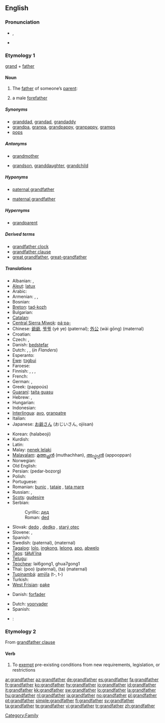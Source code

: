 ==English==

===Pronunciation===
* {{a|UK}} {{IPA|/ˈgɹændˌfɑː(ɹ)ðə(ɹ)/}}, {{SAMPA|/"gr{nd%fA:(r)D@(r)/}}
* {{audio|en-us-grandfather.ogg|Audio (US)}}

===Etymology 1===
[[grand]] + [[father]]

{{wikipedia}}

====Noun====
{{en-noun}}

# The [[father]] of someone’s [[parent]]:
# {{context|by extension}} a male [[forefather]]

=====Synonyms=====
* [[granddad]], [[grandad]], [[grandaddy]]
* [[grandpa]], [[granpa]], [[grandpappy]], [[granpappy]], [[gramps]]
* [[pops]]

=====Antonyms=====
* {{italbrac|with regard to gender}} [[grandmother]]
* {{italbrac|with regard to ancestry}} [[grandson]], [[granddaughter]], [[grandchild]]

=====Hyponyms=====
* {{italbrac|father of someone’s father}} [[paternal grandfather]]
* {{italbrac|father of someone’s mother}} [[maternal grandfather]]

=====Hypernyms=====
* [[grandparent]]

=====Derived terms=====
* [[grandfather clock]]
* [[grandfather clause]]
* [[great grandfather]], [[great-grandfather]]

=====Translations=====
{{trans-top|grandfather (from either side)}}
* Albanian: {{t-|sq|gjysh|xs=Albanian}}, {{t+|sq|babagjysh|xs=Albanian}}
* [[Aleut]]: [[latux]]
* Arabic: {{t+|ar|جد|alt=جدّ|tr=jadd|sc=Arab}}
* Armenian: {{t|hy|պապ|tr=pap|sc=Armn|xs=Armenian}}, {{t|hy|պապիկ|tr=papik|sc=Armn|xs=Armenian}}, {{t-|hy|հավ|tr=hav|sc=Armn|xs=Armenian}}
* Bosnian: {{t-|bs|djed|m}}
* [[Breton]]: [[tad-kozh]] {{m}}
* Bulgarian: {{t+|bg|прадядо|m|sc=Cyrl}}
* [[Catalan]]: {{t-|ca|avi|m}}
* [[Central Sierra Miwok]]: [[páˑpa-]]
* Chinese: [[爺爺]], [[爷爷]] (yé ye) (paternal); [[外公]] (wài gōng) (maternal)
* Croatian: {{t+|hr|djed|m}}
* Czech: {{t+|cs|děda|m}}, {{t+|cs|děd|m}}
* Danish: [[bedstefar]] {{c}}
* Dutch: {{t+|nl|grootvader|m}}, {{t+|nl|opa|m}}, {{t-|nl|bompa|m}} (''in Flanders'')
* Esperanto: {{t-|eo|avo|xs=Esperanto}}
* [[Ewe]]: [[tɔgbui]]
* Faroese: {{t+|fo|abbi|xs=Faroese}}
* Finnish: {{t+|fi|isoisä}}, {{t+|fi|vaari}}, {{t+|fi|ukki}}, {{t+|fi|pappa}}
* French: {{t+|fr|grand-père|m}}
* German: {{t+|de|Großvater}}, {{t+|de|Opa}}
* Greek: {{t+|el|παππούς|m|sc=Grek}} (pappoús)
* [[Guaraní]]: [[taita guasu]]
* Hebrew: {{t-|he|סב|m|alt=סָב|sc=Hebr}}, {{t+|he|סבא|m|alt=סַבָּא|sc=Hebr}}
* Hungarian: {{t+|hu|nagyapa}}
* Indonesian: {{t+|id|kakek|xs=Indonesian}}
* [[Interlingua]]: [[avo]], [[granpatre]]
* Italian: {{t+|it|nonno|m}}
* Japanese: [[お爺さん]] (おじいさん, ojiisan)
{{trans-mid}}
* Korean: {{t+|ko|할아버지|sc=Hang}} (halabeoji)
* Kurdish: {{t+|ku|باپیر|sc=KUchar}}
* Latin: {{t+|la|avus}}
* Malay: [[nenek lelaki]]
* [[Malayalam]]: [[മുത്തച്ഛന്‍]] (muthachhan), [[അപ്പൂപ്പന്‍]] (appooppan)
* Norwegian: {{t+|no|bestefar}}
* Old English: {{t-|ang|ealdfæder|m|xs=Old English}}
* Persian: {{fa-Arab|[[پدربزرگ]]}} (pedar-bozorg)
* Polish: {{t+|pl|dziadek|m}}
* Portuguese: {{t+|pt|avô|m}}
* Romanian: [[bunic]] {{m}}, [[tataie]] {{m}}, [[tata mare]] {{m}}
* Russian: {{t+|ru|дед|m|sc=Cyrl}}, {{t+|ru|дедушка|m|sc=Cyrl}}
* [[Scots]]: [[gudesire]]
* Serbian:
*: Cyrillic: [[дед]] {{m}}
*: Roman: [[ded]] {{m}}
* Slovak: [[dedo#Slovak|dedo]] {{m}}, [[dedko]] {{m}}, [[starý otec]] {{m}}
* Slovene: {{t-|sl|ded|m}}, {{t+|sl|stari oče|m}}
* Spanish: {{t+|es|abuelo|m}}
* Swedish: {{t+|sv|farfar|c}} (paternal), {{t+|sv|morfar|c}} (maternal)
* [[Tagalog]]: [[lolo]], [[ingkong]], [[lelong]], [[apo]], [[abwelo]]
* [[Taos]]: [[tàłułi’ína]]
* [[Telugu]]: {{t|te|తాతయ్య|sc=Telu}}
* [[Teochew]]: lai6gong1, ghua7gong1
* Thai: {{Thar|[[ปู่]]}} (poo) (paternal), {{Thai|[[ตา]]}} (ta) (maternal)
* [[Tupinambá]]: [[amỹîa]] (t-, t-)
* Turkish: {{t+|tr|dede}}
* [[West Frisian]]: [[pake]] {{m}}
{{trans-bottom}}

{{trans-top|male forefather}}
* Danish: [[forfader]] {{c}}
{{trans-mid}}
* Dutch: [[voorvader]] {{m}}
* Spanish: {{t+|es|abuelo|m}}
{{trans-bottom}}

{{checktrans-top}}
<!-- words left here after moving out "maternal" and "paternal" definitions collided with ones mentioned elsewhere-->
* {{ttbc|Thai}}: {{Thai|[[ก๋ง]]}}
{{trans-bottom}}

===Etymology 2===
From [[grandfather clause]]

====Verb====
{{en-verb}}

# To [[exempt]] pre-existing conditions from new requirements, legislation, or restrictions

[[Category:Family]]

[[ar:grandfather]]
[[az:grandfather]]
[[de:grandfather]]
[[es:grandfather]]
[[fa:grandfather]]
[[fr:grandfather]]
[[ko:grandfather]]
[[hy:grandfather]]
[[io:grandfather]]
[[id:grandfather]]
[[it:grandfather]]
[[kk:grandfather]]
[[sw:grandfather]]
[[lo:grandfather]]
[[la:grandfather]]
[[hu:grandfather]]
[[nl:grandfather]]
[[ja:grandfather]]
[[no:grandfather]]
[[pl:grandfather]]
[[pt:grandfather]]
[[simple:grandfather]]
[[fi:grandfather]]
[[sv:grandfather]]
[[ta:grandfather]]
[[te:grandfather]]
[[vi:grandfather]]
[[tr:grandfather]]
[[zh:grandfather]]
